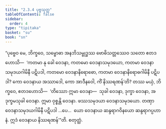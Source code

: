```yaml
---
title: "2.3.4 ပုဗ္ဗသုတ္တ"
tableOfContents: false
sidebar:
  order: 4
type: "tipitaka"
basket: "su"
book: "sn"
---
```



<DynamicBreadcrumb />

<Division number="272" book="sn" e="ch" v="18" p="319">

<Paragraph number="1208" book="sn">
“ပုဗ္ဗေဝ မေ, ဘိက္ခဝေ, သမ္ဗောဓာ အနဘိသမ္ဗုဒ္ဓဿ ဗောဓိသတ္တဿေဝ သတော ဧတဒဟောသိ—  ‘ကတမာ နု ခေါ ဝေဒနာ, ကတမော ဝေဒနာသမုဒယော, ကတမာ ဝေဒနာသမုဒယဂါမိနီ ပဋိပဒါ, ကတမော ဝေဒနာနိရောဓော, ကတမာ ဝေဒနာနိရောဓဂါမိနီ ပဋိပဒါ? ကော ဝေဒနာယ အဿာဒေါ, ကော အာဒီနဝေါ, ကိံ နိဿရဏန်’တိ? တဿ မယှံ, ဘိက္ခဝေ, ဧတဒဟောသိ—  ‘တိဿော ဣမာ ဝေဒနာ—  သုခါ ဝေဒနာ, ဒုက္ခာ ဝေဒနာ, အဒုက္ခမသုခါ ဝေဒနာ. ဣမာ ဝုစ္စန္တိ ဝေဒနာ. ဖဿသမုဒယာ ဝေဒနာသမုဒယော. တဏှာ ဝေဒနာသမုဒယဂါမိနီ ပဋိပဒါ …ပေ…  ယော ဝေဒနာယ ဆန္ဒရာဂဝိနယော ဆန္ဒရာဂပ္ပဟာနံ. ဣဒံ ဝေဒနာယ နိဿရဏန်’”တိ.

</Paragraph>
</Division>

<Paragraph number="1209" type="center" book="sn">
စတုတ္ထံ.
</Paragraph>